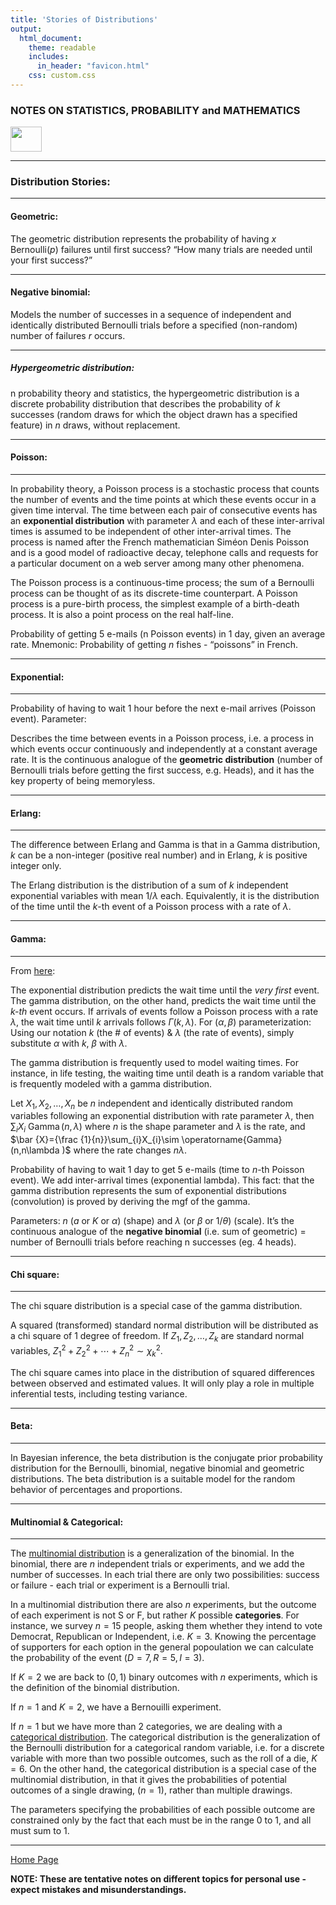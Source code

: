 ```yaml
---
title: 'Stories of Distributions'
output: 
  html_document:
    theme: readable
    includes:
      in_header: "favicon.html" 
    css: custom.css
---
```



### **NOTES ON STATISTICS, PROBABILITY and MATHEMATICS**

<a href="http://rinterested.github.io/statistics/index.html">
<img HEIGHT="40" WIDTH="50" src="logo.PNG"></a>

---

### Distribution Stories:

---

#### Geometric:

The geometric distribution represents the probability of having $x$ Bernoulli($p$) failures until first success? “How many trials are needed until your first success?”

---

#### Negative binomial:

Models the number of successes in a sequence of independent and identically distributed Bernoulli trials before a specified (non-random) number of failures $r$ occurs.

---

##### Hypergeometric distribution:

n probability theory and statistics, the hypergeometric distribution is a discrete probability distribution that describes the probability of $k$ successes (random draws for which the object drawn has a specified feature) in $n$ draws, without replacement.


---

#### Poisson:

---

In probability theory, a Poisson process is a stochastic process that counts the number of events and the time points at which these events occur in a given time interval. The time between each pair of consecutive events has an **exponential distribution** with parameter $\lambda$ and each of these inter-arrival times is assumed to be independent of other inter-arrival times. The process is named after the French mathematician Siméon Denis Poisson and is a good model of radioactive decay, telephone calls and requests for a particular document on a web server among many other phenomena.

The Poisson process is a continuous-time process; the sum of a Bernoulli process can be thought of as its discrete-time counterpart. A Poisson process is a pure-birth process, the simplest example of a birth-death process. It is also a point process on the real half-line.

Probability of getting $5$ e-mails (n Poisson events) in $1$ day, given an average rate. Mnemonic: Probability of getting $n$ fishes - “poissons” in French.

---

#### Exponential:

---

Probability of having to wait $1$ hour before the next e-mail arrives (Poisson event). Parameter: 

Describes the time between events in a Poisson process, i.e. a process in which events occur continuously and independently at a constant average rate. It is the continuous analogue of the **geometric distribution** (number of Bernoulli trials before getting the first success, e.g. Heads), and it has the key property of being memoryless.

---

#### Erlang:

---

The difference between Erlang and Gamma is that in a Gamma distribution, $k$ can be a non-integer (positive real number) and in Erlang, $k$ is positive integer only.

The Erlang distribution is the distribution of a sum of $k$ independent exponential variables with mean $1/\lambda$  each. Equivalently, it is the distribution of the time until the $k$-th event of a Poisson process with a rate of $\lambda.$ 

---

#### Gamma:

---

From [here](https://towardsdatascience.com/gamma-distribution-intuition-derivation-and-examples-55f407423840#:~:text=The%20difference%20between%20Erlang%20and,k%20is%20positive%20integer%20only.):

The exponential distribution predicts the wait time until the *very first* event. The gamma distribution, on the other hand, predicts the wait time until the *$k$-th* event occurs. If arrivals of events follow a Poisson process with a rate $λ,$ the wait time until $k$ arrivals follows $Γ(k, λ).$ For $(α, β)$ parameterization: Using our notation $k$ (the # of events) & $λ$ (the rate of events), simply substitute $α$ with $k,$ $β$ with $λ.$ 

The gamma distribution is frequently used to model waiting times. For instance, in life testing, the waiting time until death is a random variable that is frequently modeled with a gamma distribution.

Let $X_{1},X_{2},\dots ,X_{n}$ be $n$ independent and identically distributed random variables following an exponential distribution with rate parameter $λ,$ then $\sum_{i}X_{i} ~ \operatorname{Gamma}(n, λ)$ where $n$ is the shape parameter and $λ$ is the rate, and $\bar {X}={\frac {1}{n}}\sum_{i}X_{i}\sim \operatorname{Gamma} (n,n\lambda )$ where the rate changes $nλ.$

Probability of having to wait $1$ day to get $5$ e-mails (time to $n$-th Poisson event). We add inter-arrival times (exponential lambda). This fact: that the gamma distribution represents the sum of exponential distributions (convolution) is proved by deriving the mgf of the gamma. 

Parameters: $n$ ($a$ or $K$ or $\alpha$) (shape) and $\lambda$ (or $\beta$ or $1/\theta$) (scale). It’s the continuous analogue of the **negative binomial** (i.e. sum of geometric) = number of Bernoulli trials before reaching n successes (eg. $4$ heads).

---

#### Chi square:

---

The chi square distribution is a special case of the gamma distribution.

A squared (transformed) standard normal distribution will be distributed as a chi square of $1$ degree of freedom. If $Z_1, Z_2, \dots, Z_k$ are standard normal variables, $Z_1^2 + Z_2^2 + \cdots + Z_n^2 \sim \chi^2_k.$

The chi square cames into place in the distribution of squared differences between observed and estimated values. It will only play a role in multiple inferential tests, including testing variance.

---

#### Beta:

---

In Bayesian inference, the beta distribution is the conjugate prior probability distribution for the Bernoulli, binomial, negative binomial and geometric distributions. The beta distribution is a suitable model for the random behavior of percentages and proportions.

---

#### Multinomial & Categorical:

---

The [multinomial distribution](https://en.wikipedia.org/wiki/Multinomial_distribution#Example) is a generalization of the binomial. In the binomial, there are $n$ independent trials or experiments, and we add the number of successes. In each trial there are only two possibilities: success or failure - each trial or experiment is a Bernoulli trial.

In a multinomial distribution there are also $n$ experiments, but the outcome of each experiment is not S or F, but rather $K$ possible **categories**. For instance, we survey $n=15$ people, asking them whether they intend to vote Democrat, Republican or Independent, i.e. $K = 3.$ Knowing the percentage of supporters for each option in the general popoulation we can calculate the probability of the event $(D=7, R=5, I=3).$

If $K=2$ we are back to $(0,1)$ binary outcomes with $n$ experiments, which is the definition of the binomial distribution.

If $n=1$ and $K = 2,$ we have a Bernouilli experiment.

If $n=1$ but we have more than $2$ categories, we are dealing with a [categorical distribution](https://en.wikipedia.org/wiki/Categorical_distribution). The categorical distribution is the generalization of the Bernoulli distribution for a categorical random variable, i.e. for a discrete variable with more than two possible outcomes, such as the roll of a die, $K=6$. On the other hand, the categorical distribution is a special case of the multinomial distribution, in that it gives the probabilities of potential outcomes of a single drawing, $(n=1),$ rather than multiple drawings.

The parameters specifying the probabilities of each possible outcome are constrained only by the fact that each must be in the range 0 to 1, and all must sum to 1.


---
<a href="http://rinterested.github.io/statistics/index.html">Home Page</a>

**NOTE: These are tentative notes on different topics for personal use - expect mistakes and misunderstandings.**
